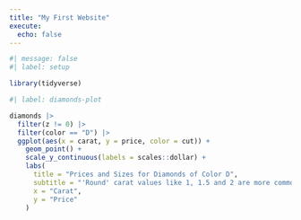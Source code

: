 ```yaml
---
title: "My First Website"
execute: 
  echo: false
---
```


```r
#| message: false
#| label: setup

library(tidyverse)
```

```r
#| label: diamonds-plot

diamonds |> 
  filter(z != 0) |> 
  filter(color == "D") |> 
  ggplot(aes(x = carat, y = price, color = cut)) + 
    geom_point() +
    scale_y_continuous(labels = scales::dollar) +
    labs(
      title = "Prices and Sizes for Diamonds of Color D",
      subtitle = "'Round' carat values like 1, 1.5 and 2 are more common.",
      x = "Carat",
      y = "Price"
    )
```

